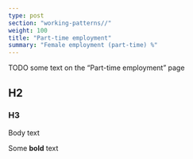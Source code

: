 ---
type: post
section: "working-patterns//"
weight: 100
title: "Part-time employment"
summary: "Female employment (part-time) %"
---

TODO some text on the "Part-time employment" page

## H2

### H3

Body text

Some <b>bold</b> text